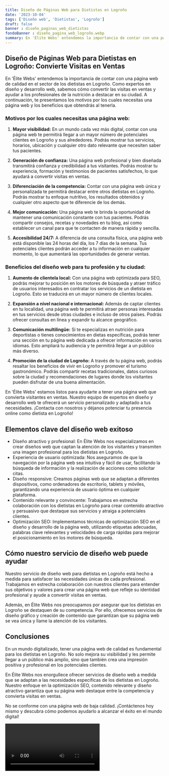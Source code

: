 ```yaml
---
title: Diseño de Páginas Web para Dietistas en Logroño
date: '2023-10-04'
tags: ['Diseño web', 'Dietistas', 'Logroño']
draft: false
banner : diseño_paginas_web_dietistas
fondoBanner : diseño_pagina_web_logroño.webp
summary: En 'Élite Webs' entendemos la importancia de contar con una página web de calidad en el sector de los dietistas en Logroño. Como expertos en diseño y desarrollo web, sabemos cómo convertir las visitas en ventas y ayudar a los profesionales de la nutrición a destacar en su ciudad. A continuación, te presentamos los motivos por los cuales necesitas una página web y los beneficios que obtendrás al tenerla.
---
```


## Diseño de Páginas Web para Dietistas en Logroño: Convierte Visitas en Ventas

En 'Élite Webs' entendemos la importancia de contar con una página web de calidad en el sector de los dietistas en Logroño. Como expertos en diseño y desarrollo web, sabemos cómo convertir las visitas en ventas y ayudar a los profesionales de la nutrición a destacar en su ciudad. A continuación, te presentamos los motivos por los cuales necesitas una página web y los beneficios que obtendrás al tenerla.

### Motivos por los cuales necesitas una página web:

1. **Mayor visibilidad:** En un mundo cada vez más digital, contar con una página web te permitirá llegar a un mayor número de potenciales clientes en Logroño y sus alrededores. Podrás mostrar tus servicios, horarios, ubicación y cualquier otro dato relevante que necesiten saber tus pacientes.

2. **Generación de confianza:** Una página web profesional y bien diseñada transmitirá confianza y credibilidad a tus visitantes. Podrás mostrar tu experiencia, formación y testimonios de pacientes satisfechos, lo que ayudará a convertir visitas en ventas.

3. **Diferenciación de la competencia:** Contar con una página web única y personalizada te permitirá destacar entre otros dietistas en Logroño. Podrás mostrar tu enfoque nutritivo, los resultados obtenidos y cualquier otro aspecto que te diferencie de los demás.

4. **Mejor comunicación:** Una página web te brinda la oportunidad de mantener una comunicación constante con tus pacientes. Podrás compartir consejos, recetas y novedades en tu blog, así como establecer un canal para que te contacten de manera rápida y sencilla.

5. **Accesibilidad 24/7:** A diferencia de una consulta física, una página web está disponible las 24 horas del día, los 7 días de la semana. Tus potenciales clientes podrán acceder a tu información en cualquier momento, lo que aumentará las oportunidades de generar ventas.

### Beneficios del diseño web para tu profesión y tu ciudad:

1. **Aumento de clientela local:** Con una página web optimizada para SEO, podrás mejorar tu posición en los motores de búsqueda y atraer tráfico de usuarios interesados en contratar los servicios de un dietista en Logroño. Esto se traducirá en un mayor número de clientes locales.

2. **Expansión a nivel nacional e internacional:** Además de captar clientes en tu localidad, una página web te permitirá atraer personas interesadas en tus servicios desde otras ciudades e incluso de otros países. Podrás ofrecer consultas en línea y expandir tu alcance geográfico.

3. **Comunicación multilingüe:** Si te especializas en nutrición para deportistas o tienes conocimientos en dietas específicas, podrás tener una sección en tu página web dedicada a ofrecer información en varios idiomas. Esto ampliará tu audiencia y te permitirá llegar a un público más diverso.

4. **Promoción de la ciudad de Logroño:** A través de tu página web, podrás resaltar los beneficios de vivir en Logroño y promover el turismo gastronómico. Podrás compartir recetas tradicionales, datos curiosos sobre la ciudad y recomendaciones de lugares donde los visitantes pueden disfrutar de una buena alimentación.

En 'Élite Webs' estamos listos para ayudarte a tener una página web que convierta visitantes en ventas. Nuestro equipo de expertos en diseño y desarrollo web te ofrecerá un servicio personalizado y adaptado a tus necesidades. ¡Contacta con nosotros y déjanos potenciar tu presencia online como dietista en Logroño!

<GifSeo />

<Cta />

## Elementos clave del diseño web exitoso

- Diseño atractivo y profesional: En Élite Webs nos especializamos en crear diseños web que captan la atención de los visitantes y transmiten una imagen profesional para los dietistas en Logroño.
- Experiencia de usuario optimizada: Nos aseguramos de que la navegación por la página web sea intuitiva y fácil de usar, facilitando la búsqueda de información y la realización de acciones como solicitar citas.
- Diseño responsive: Creamos páginas web que se adaptan a diferentes dispositivos, como ordenadores de escritorio, tablets y móviles, garantizando una experiencia de usuario óptima en cualquier plataforma.
- Contenido relevante y convincente: Trabajamos en estrecha colaboración con los dietistas en Logroño para crear contenido atractivo y persuasivo que destaque sus servicios y atraiga a potenciales clientes.
- Optimización SEO: Implementamos técnicas de optimización SEO en el diseño y desarrollo de la página web, utilizando etiquetas adecuadas, palabras clave relevantes y velocidades de carga rápidas para mejorar el posicionamiento en los motores de búsqueda.

## Cómo nuestro servicio de diseño web puede ayudar

Nuestro servicio de diseño web para dietistas en Logroño está hecho a medida para satisfacer las necesidades únicas de cada profesional. Trabajamos en estrecha colaboración con nuestros clientes para entender sus objetivos y valores para crear una página web que refleje su identidad profesional y ayude a convertir visitas en ventas.

Además, en Élite Webs nos preocupamos por asegurar que los dietistas en Logroño se destaquen de su competencia. Por ello, ofrecemos servicios de diseño gráfico y creación de contenido que garantizan que su página web se vea única y llame la atención de los visitantes.

## Conclusiones

En un mundo digitalizado, tener una página web de calidad es fundamental para los dietistas en Logroño. No solo mejora su visibilidad y les permite llegar a un público más amplio, sino que también crea una impresión positiva y profesional en los potenciales clientes.

En Élite Webs nos enorgullece ofrecer servicios de diseño web a medida que se adaptan a las necesidades específicas de los dietistas en Logroño. Nuestro enfoque en la optimización SEO, contenido relevante y diseño atractivo garantiza que su página web destaque entre la competencia y convierta visitas en ventas.

No se conforme con una página web de baja calidad. ¡Contáctenos hoy mismo y descubra cómo podemos ayudarlo a alcanzar el éxito en el mundo digital!

<Video />

<CtaBot job='Dietistas' city='Logroño'/>

<Gmaps query='Logroño+españa+maps' />